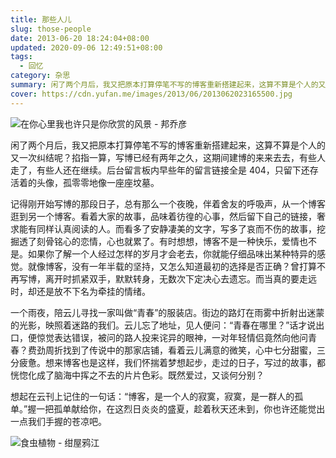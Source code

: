 ```yaml
---
title: 那些人儿
slug: those-people
date: 2013-06-20 18:24:04+08:00
updated: 2020-09-06 12:49:51+08:00
tags:
  - 回忆
category: 杂思
summary: 闲了两个月后，我又把原本打算停笔不写的博客重新搭建起来，这算不算是个人的又一次纠结呢？掐指一算，写博已经有两年之久，这期间建博的来来去去，有些人走了，有些人还在继续。
cover: https://cdn.yufan.me/images/2013/06/2013062023165500.jpg
---
```


![在你心里我也许只是你欣赏的风景 - 邦乔彦](https://cdn.yufan.me/images/2013/06/2013062023222900.jpg)

<MusicPlayer netease={477931} />

闲了两个月后，我又把原本打算停笔不写的博客重新搭建起来，这算不算是个人的又一次纠结呢？掐指一算，写博已经有两年之久，这期间建博的来来去去，有些人走了，有些人还在继续。后台留言板内早些年的留言链接全是 404，只留下还存活着的头像，孤零零地像一座座坟墓。

记得刚开始写博的那段日子，总有那么一个夜晚，伴着舍友的呼吸声，从一个博客逛到另一个博客。看着大家的故事，品味着彷徨的心事，然后留下自己的链接，奢求能有同样认真阅读的人。而看多了安静凄美的文字，写多了哀而不伤的故事，挖掘透了刻骨铭心的恋情，心也就累了。有时想想，博客不是一种快乐，爱情也不是。如果你了解一个人经过怎样的岁月才会老去，你就能仔细品味出某种特异的感觉。就像博客，没有一年半载的坚持，又怎么知道最初的选择是否正确？曾打算不再写博，离开时抓紧双手，默默转身，无数次下定决心去遗忘。而当真的要走远时，却还是放不下名为牵挂的情绪。

一个雨夜，陪云儿寻找一家叫做“青春”的服装店。街边的路灯在雨雾中折射出迷蒙的光影，映照着迷路的我们。云儿忘了地址，见人便问：“青春在哪里？”话才说出口，便惊觉表达错误，被问的路人投来诧异的眼神，一对年轻情侣竟然向他问青春？费劲周折找到了传说中的那家店铺，看着云儿满意的微笑，心中七分甜蜜，三分疲惫。想来博客也是这样，我们怀揣着梦想起步，走过的日子，写过的故事，都恍惚化成了脑海中挥之不去的片片色彩。既然爱过，又谈何分别？

想起在云刊上记住的一句话：“博客，是一个人的寂寞，寂寞，是一群人的孤单。”握一把孤单献给你，在这烈日炎炎的盛夏，趁着秋天还未到，你也许还能觉出一点我们手握的苍凉吧。

![食虫植物 - 绀屋鸦江](https://cdn.yufan.me/images/2013/06/2013062023193800.jpg)
